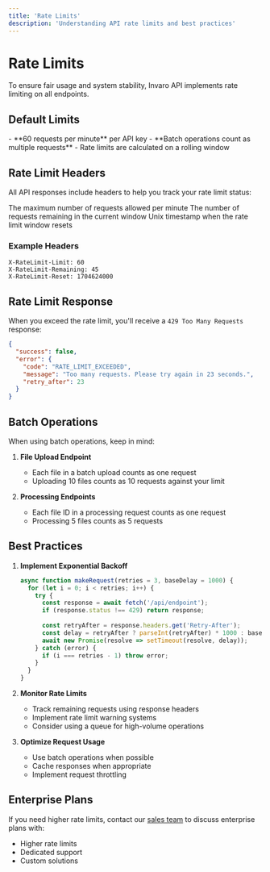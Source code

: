 ```yaml
---
title: 'Rate Limits'
description: 'Understanding API rate limits and best practices'
---
```


# Rate Limits

To ensure fair usage and system stability, Invaro API implements rate limiting on all endpoints.

## Default Limits

<Card>
  - **60 requests per minute** per API key
  - **Batch operations count as multiple requests**
  - Rate limits are calculated on a rolling window
</Card>

## Rate Limit Headers

All API responses include headers to help you track your rate limit status:

<ResponseField name="X-RateLimit-Limit" type="number">
  The maximum number of requests allowed per minute
</ResponseField>

<ResponseField name="X-RateLimit-Remaining" type="number">
  The number of requests remaining in the current window
</ResponseField>

<ResponseField name="X-RateLimit-Reset" type="number">
  Unix timestamp when the rate limit window resets
</ResponseField>

### Example Headers
```http
X-RateLimit-Limit: 60
X-RateLimit-Remaining: 45
X-RateLimit-Reset: 1704624000
```

## Rate Limit Response

When you exceed the rate limit, you'll receive a `429 Too Many Requests` response:

```json
{
  "success": false,
  "error": {
    "code": "RATE_LIMIT_EXCEEDED",
    "message": "Too many requests. Please try again in 23 seconds.",
    "retry_after": 23
  }
}
```

## Batch Operations

When using batch operations, keep in mind:

1. **File Upload Endpoint**
   - Each file in a batch upload counts as one request
   - Uploading 10 files counts as 10 requests against your limit

2. **Processing Endpoints**
   - Each file ID in a processing request counts as one request
   - Processing 5 files counts as 5 requests

## Best Practices

1. **Implement Exponential Backoff**
   ```javascript
   async function makeRequest(retries = 3, baseDelay = 1000) {
     for (let i = 0; i < retries; i++) {
       try {
         const response = await fetch('/api/endpoint');
         if (response.status !== 429) return response;
         
         const retryAfter = response.headers.get('Retry-After');
         const delay = retryAfter ? parseInt(retryAfter) * 1000 : baseDelay * Math.pow(2, i);
         await new Promise(resolve => setTimeout(resolve, delay));
       } catch (error) {
         if (i === retries - 1) throw error;
       }
     }
   }
   ```

2. **Monitor Rate Limits**
   - Track remaining requests using response headers
   - Implement rate limit warning systems
   - Consider using a queue for high-volume operations

3. **Optimize Request Usage**
   - Use batch operations when possible
   - Cache responses when appropriate
   - Implement request throttling

## Enterprise Plans

If you need higher rate limits, contact our [sales team](mailto:sales@invaro.ai) to discuss enterprise plans with:

- Higher rate limits
- Dedicated support
- Custom solutions 